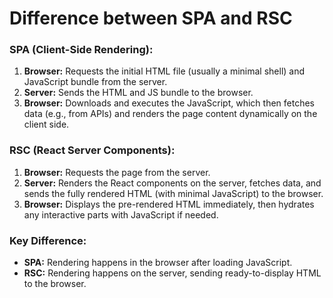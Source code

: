 # Difference between SPA and RSC

### **SPA (Client-Side Rendering):**
1. **Browser:** Requests the initial HTML file (usually a minimal shell) and JavaScript bundle from the server.
2. **Server:** Sends the HTML and JS bundle to the browser.
3. **Browser:** Downloads and executes the JavaScript, which then fetches data (e.g., from APIs) and renders the page content dynamically on the client side.

### **RSC (React Server Components):**
1. **Browser:** Requests the page from the server.
2. **Server:** Renders the React components on the server, fetches data, and sends the fully rendered HTML (with minimal JavaScript) to the browser.
3. **Browser:** Displays the pre-rendered HTML immediately, then hydrates any interactive parts with JavaScript if needed.

### **Key Difference:**
- **SPA:** Rendering happens in the browser after loading JavaScript.
- **RSC:** Rendering happens on the server, sending ready-to-display HTML to the browser.